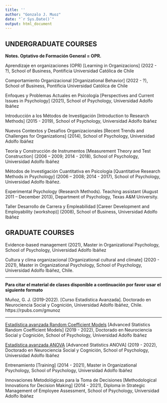 ```yaml
---
title: ''
author: "Gonzalo J. Muoz"
date: "`r Sys.Date()`"
output: html_document
---
```


## UNDERGRADUATE COURSES

**Notes. Optativo de Formación General = OPR.**

Aprendizaje en organizaciones (OPR) [Learning in Organizacions] (2022 - ?), School of Business, Pontificia Universidad Católica de Chile

Comportamiento Organizacional [Organizational Behavior] (2022 - ?), School of Business, Pontificia Universidad Católica de Chile


Enfoques y Problemas Actuales en Psicología [Perspectives and Current Issues in Psychology] (2021), School of Psychology, Universidad Adolfo Ibáñez
	
Introducción a los Métodos de Investigación [Introduction to Research Methods] (2015 - 2019), School of Psychology, Universidad Adolfo Ibáñez

Nuevos Contextos y Desafíos Organizacionales [Recent Trends and Challenges for Organizations] (2014), School of Psychology, Universidad Adolfo Ibáñez

Teoría y Construcción de Instrumentos [Measurement Theory and Test Construction] (2006 – 2009; 2014 - 2018), School of Psychology, Universidad Adolfo Ibáñez

Métodos de Investigación Cuantitativa en Psicología [Quantitative Research Methods in Psychology] (2006 – 2008; 2014 - 2017), School of Psychology, Universidad Adolfo Ibáñez.

Experimental Psychology (Research Methods). Teaching assistant (August 2011 – December 2013), Department of Psychology, Texas A&M University.

Taller Desarrollo de Carrera y Empleabilidad [Career Development and Employability (workshop)] (2008), School of Business, Universidad Adolfo Ibáñez

## GRADUATE COURSES

Evidence-based management (2021), Master in Organizational Psychology, School of Psychology, Universidad Adolfo Ibáñez

Cultura y clima organizacional [Organizational cultural and climate] (2020 - 2021), Master in Organizational Psychology, School of Psychology, Universidad Adolfo Ibáñez, Chile.

***
**Para citar el material de clases disponible a continuación por favor usar el siguiente formato**

Muñoz, G. J. (2019-2022). [Curso Estadística Avanzada]. Doctorado en Neurociencia Social y Cognición, Universidad Adolfo Ibáñez, Chile. https://rpubs.com/gmunoz

***

[Estadística avanzada Random Coefficient Models](https://rpubs.com/gmunoz) [Advanced Statistics Random Coefficient Models] (2019 - 2022), Doctorado en Neurociencia Social y Cognición, School of Psychology, Universidad Adolfo Ibáñez

[Estadística avanzada ANOVA](https://rpubs.com/gmunoz) [Advanced Statistics ANOVA] (2019 - 2022), Doctorado en Neurociencia Social y Cognición, School of Psychology, Universidad Adolfo Ibáñez

Entrenamiento [Training] (2014 - 2021), Master in Organizational Psychology, School of Psychology, Universidad Adolfo Ibáñez

Innovaciones Metodológicas para la Toma de Decisiones [Methodological Innovations for Decision Making] (2014 - 2021), Diploma in Strategic Management of Employee Assessment, School of Psychology, Universidad Adolfo Ibáñez
